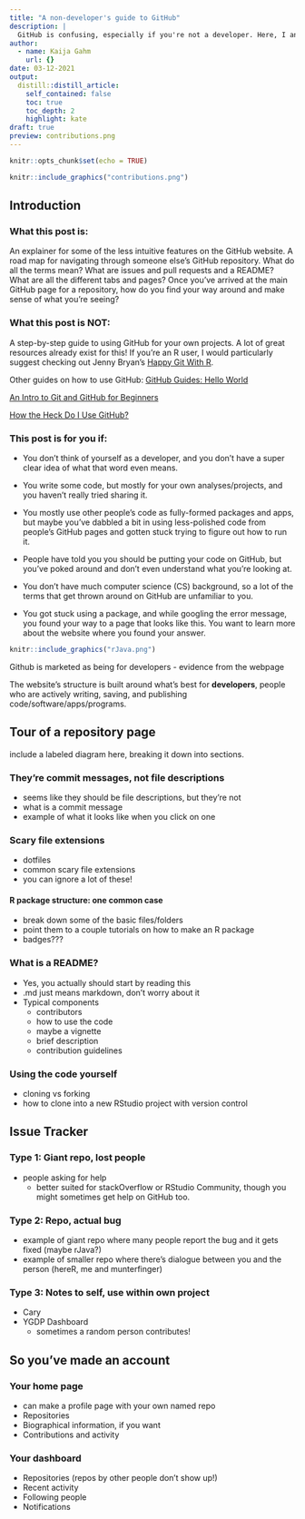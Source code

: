 ```yaml
---
title: "A non-developer's guide to GitHub"
description: |
  GitHub is confusing, especially if you're not a developer. Here, I answer some questions that I had when I first approached the site. I hope I can make it a little more understandable for you, too.
author:
  - name: Kaija Gahm
    url: {}
date: 03-12-2021
output:
  distill::distill_article:
    self_contained: false
    toc: true
    toc_depth: 2
    highlight: kate
draft: true
preview: contributions.png
---
```

```r
knitr::opts_chunk$set(echo = TRUE)
```

```r
knitr::include_graphics("contributions.png")
```

## Introduction
### What this post is:
An explainer for some of the less intuitive features on the GitHub website. A road map for navigating through someone else's GitHub repository. What do all the terms mean? What are issues and pull requests and a README? What are all the different tabs and pages? Once you've arrived at the main GitHub page for a repository, how do you find your way around and make sense of what you're seeing?

### What this post is NOT:
A step-by-step guide to using GitHub for your own projects. A lot of great resources already exist for this! If you're an R user, I would particularly suggest checking out Jenny Bryan's [Happy Git With R](https://happygitwithr.com/).

Other guides on how to use GitHub:
[GitHub Guides: Hello World](https://guides.github.com/activities/hello-world/)

[An Intro to Git and GitHub for Beginners](https://product.hubspot.com/blog/git-and-github-tutorial-for-beginners)

[How the Heck Do I Use GitHub?](https://lifehacker.com/how-the-heck-do-i-use-github-5983680)

### This post is for you if:
- You don't think of yourself as a developer, and you don't have a super clear idea of what that word even means.

- You write some code, but mostly for your own analyses/projects, and you haven't really tried sharing it.

- You mostly use other people's code as fully-formed packages and apps, but maybe you've dabbled a bit in using less-polished code from people's GitHub pages and gotten stuck trying to figure out how to run it. 

- People have told you you should be putting your code on GitHub, but you've poked around and don't even understand what you're looking at.

- You don't have much computer science (CS) background, so a lot of the terms that get thrown around on GitHub are unfamiliar to you.

- You got stuck using a package, and while googling the error message, you found your way to a page that looks like this. You want to learn more about the website where you found your answer.
```r
knitr::include_graphics("rJava.png")
```

Github is marketed as being for developers
- evidence from the webpage

The website's structure is built around what's best for **developers**, people who are actively writing, saving, and publishing code/software/apps/programs.





## Tour of a repository page
include a labeled diagram here, breaking it down into sections.

### They're commit messages, not file descriptions
  - seems like they should be file descriptions, but they're not
  - what is a commit message
  - example of what it looks like when you click on one
  
### Scary file extensions
  - dotfiles
  - common scary file extensions
  - you can ignore a lot of these!
  
#### R package structure: one common case
  - break down some of the basic files/folders
  - point them to a couple tutorials on how to make an R package
  - badges???
  
### What is a README?
  - Yes, you actually should start by reading this
  - .md just means markdown, don't worry about it
  - Typical components
    - contributors
    - how to use the code
    - maybe a vignette
    - brief description
    - contribution guidelines
    
### Using the code yourself
  - cloning vs forking
  - how to clone into a new RStudio project with version control

## Issue Tracker
### Type 1: Giant repo, lost people
- people asking for help 
  - better suited for stackOverflow or RStudio Community, though you might sometimes get help on GitHub too.

### Type 2: Repo, actual bug
- example of giant repo where many people report the bug and it gets fixed (maybe rJava?)
- example of smaller repo where there's dialogue between you and the person (hereR, me and munterfinger)

### Type 3: Notes to self, use within own project
- Cary
- YGDP Dashboard
  - sometimes a random person contributes!

## So you've made an account
### Your home page
  - can make a profile page with your own named repo
  - Repositories
  - Biographical information, if you want
  - Contributions and activity
  
### Your dashboard
  - Repositories (repos by other people don't show up!)
  - Recent activity
  - Following people
  - Notifications
  






